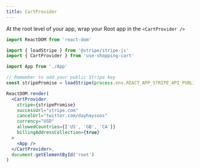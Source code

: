 ```yaml
---
title: CartProvider
---
```


At the root level of your app, wrap your Root app in the `<CartProvider />`

```jsx
import ReactDOM from 'react-dom'

import { loadStripe } from '@stripe/stripe-js'
import { CartProvider } from 'use-shopping-cart'

import App from './App'

// Remember to add your public Stripe key
const stripePromise = loadStripe(process.env.REACT_APP_STRIPE_API_PUBLIC)

ReactDOM.render(
  <CartProvider
    stripe={stripePromise}
    successUrl="stripe.com"
    cancelUrl="twitter.com/dayhaysoos"
    currency="USD"
    allowedCountries={['US', 'GB', 'CA']}
    billingAddressCollection={true}
  >
    <App />
  </CartProvider>,
  document.getElementById('root')
)
```
